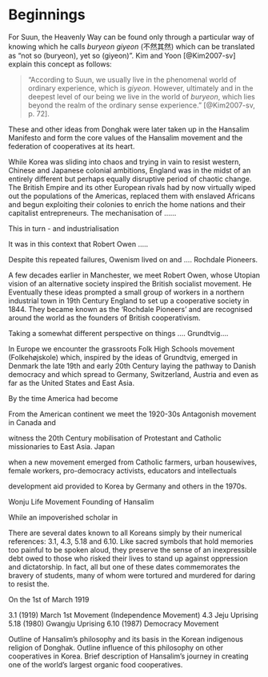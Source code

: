 # Beginnings

For Suun, the Heavenly Way can be found only through a particular way of knowing which he calls _buryeon giyeon_ (不然其然) which can be translated as "not so (buryeon), yet so (giyeon)". Kim and Yoon [@Kim2007-sv] explain this concept as follows:

> "According to Suun, we usually live in the phenomenal world of ordinary experience, which is _giyeon_. However, ultimately and in the deepest level of our being we live in the world of _buryeon_, which lies beyond the realm of the ordinary sense experience." [@Kim2007-sv, p. 72].

These and other ideas from Donghak were later taken up in the Hansalim Manifesto and form the core values of the Hansalim movement and the federation of cooperatives at its heart.

\subsection{Owenism and The Rochdale Pioneers}

While Korea was sliding into chaos and trying in vain to resist western, Chinese and Japanese colonial ambitions, England was in the midst of an entirely different but perhaps equally disruptive period of chaotic change.
The British Empire and its other European rivals had by now virtually wiped out the populations of the Americas, replaced them with enslaved Africans and begun exploiting their colonies to enrich the home nations and their capitalist entrepreneurs.
The mechanisation of ......

This in turn -  and industrialisation 


It was in this context that Robert Owen .....

Despite this repeated failures, Owenism lived on and .... Rochdale Pioneers.

A few decades earlier in Manchester, we meet Robert Owen, whose Utopian vision of an alternative society inspired the British socialist movement.
He 
Eventually these ideas prompted a small group of workers in a northern industrial town in 19th Century England to set up a cooperative society in 1844.
They became known as the 'Rochdale Pioneers' and are recognised around the world as the founders of British cooperativism.

\subsection{Danish Folk High Schools}

Taking a somewhat different perspective on things .... Grundtvig....

In Europe we encounter the grassroots Folk High Schools movement (Folkehøjskole) which, inspired by the ideas of Grundtvig, emerged in Denmark the late 19th and early 20th Century laying the pathway to Danish democracy and which spread to Germany, Switzerland, Austria and even as far as the United States and East Asia.

\subsection{The Antagonish Movement}

By the time America had become

From the American continent we meet the 1920-30s Antagonish movement in Canada and 

\subsection{Missionary Mobilisations}

witness the 20th Century mobilisation of Protestant and Catholic missionaries to East Asia.
Japan

\subsection{Korea under Japanese Colonialism}

\subsection{Post-war Struggle for Democracy}


when a new  movement emerged from  Catholic farmers, urban housewives, female workers, pro-democracy activists, educators and intellectuals 


development aid provided to Korea by Germany and others in the 1970s.

Wonju Life Movement
Founding of Hansalim

\subsection{Hansalim's Journey in a Democratising Korea}


While an impoverished scholar in 



There are several dates known to all Koreans simply by their numerical references: 3.1, 4.3, 5.18 and 6.10.
Like sacred symbols that hold memories too painful to be spoken aloud, they preserve the sense of an inexpressible debt owed to those who risked their lives to stand up against oppression and dictatorship.
In fact, all but one of these dates commemorates the bravery of students, many of whom were tortured and murdered for daring to resist the.

On the 1st of March 1919




3.1 (1919) March 1st Movement (Independence Movement)
4.3 Jeju Uprising 
5.18 (1980) Gwangju Uprising
6.10 (1987) Democracy Movement

\section{Co-operativism in Korea}\label{koreancooperativism:sec}

\section{The founding of the Hansalim Life Movement}\label{founding:sec}


Outline of Hansalim’s philosophy and its basis in the Korean indigenous religion of Donghak.
Outline influence of this philosophy on other cooperatives in Korea.
Brief description of Hansalim’s journey in creating one of the world’s largest organic food cooperatives.